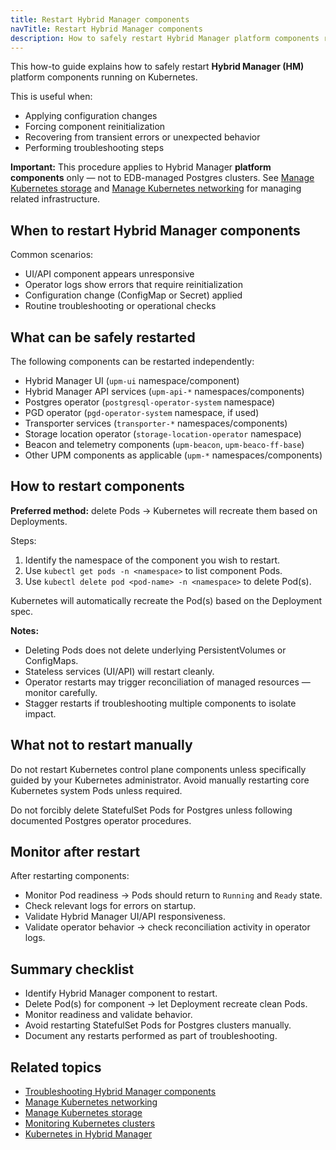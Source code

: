 ```yaml
---
title: Restart Hybrid Manager components
navTitle: Restart Hybrid Manager components
description: How to safely restart Hybrid Manager platform components running on Kubernetes.
---
```


This how-to guide explains how to safely restart **Hybrid Manager (HM)** platform components running on Kubernetes.

This is useful when:

-   Applying configuration changes
-   Forcing component reinitialization
-   Recovering from transient errors or unexpected behavior
-   Performing troubleshooting steps

**Important:** This procedure applies to Hybrid Manager **platform components** only — not to EDB-managed Postgres clusters.
See [Manage Kubernetes storage](/edb-postgres-ai/portal/kubernetes/learn/how-to/manage-kubernetes-storage) and [Manage Kubernetes networking](/edb-postgres-ai/portal/kubernetes/learn/how-to/manage-kubernetes-networking) for managing related infrastructure.

## When to restart Hybrid Manager components

Common scenarios:

-   UI/API component appears unresponsive
-   Operator logs show errors that require reinitialization
-   Configuration change (ConfigMap or Secret) applied
-   Routine troubleshooting or operational checks

## What can be safely restarted

The following components can be restarted independently:

-   Hybrid Manager UI (`upm-ui` namespace/component)
-   Hybrid Manager API services (`upm-api-*` namespaces/components)
-   Postgres operator (`postgresql-operator-system` namespace)
-   PGD operator (`pgd-operator-system` namespace, if used)
-   Transporter services (`transporter-*` namespaces/components)
-   Storage location operator (`storage-location-operator` namespace)
-   Beacon and telemetry components (`upm-beacon`, `upm-beaco-ff-base`)
-   Other UPM components as applicable (`upm-*` namespaces/components)

## How to restart components

**Preferred method:** delete Pods → Kubernetes will recreate them based on Deployments.

Steps:

1.  Identify the namespace of the component you wish to restart.
2.  Use `kubectl get pods -n <namespace>` to list component Pods.
3.  Use `kubectl delete pod <pod-name> -n <namespace>` to delete Pod(s).

Kubernetes will automatically recreate the Pod(s) based on the Deployment spec.

**Notes:**

-   Deleting Pods does not delete underlying PersistentVolumes or ConfigMaps.
-   Stateless services (UI/API) will restart cleanly.
-   Operator restarts may trigger reconciliation of managed resources — monitor carefully.
-   Stagger restarts if troubleshooting multiple components to isolate impact.

## What not to restart manually

Do not restart Kubernetes control plane components unless specifically guided by your Kubernetes administrator.
Avoid manually restarting core Kubernetes system Pods unless required.

Do not forcibly delete StatefulSet Pods for Postgres unless following documented Postgres operator procedures.

## Monitor after restart

After restarting components:

-   Monitor Pod readiness → Pods should return to `Running` and `Ready` state.
-   Check relevant logs for errors on startup.
-   Validate Hybrid Manager UI/API responsiveness.
-   Validate operator behavior → check reconciliation activity in operator logs.

## Summary checklist

-   Identify Hybrid Manager component to restart.
-   Delete Pod(s) for component → let Deployment recreate clean Pods.
-   Monitor readiness and validate behavior.
-   Avoid restarting StatefulSet Pods for Postgres clusters manually.
-   Document any restarts performed as part of troubleshooting.

## Related topics

- [Troubleshooting Hybrid Manager components](./troubleshoot-hybrid-manager-components)
- [Manage Kubernetes networking](/edb-postgres-ai/portal/kubernetes/learn/how-to/manage-kubernetes-networking)
- [Manage Kubernetes storage](/edb-postgres-ai/portal/kubernetes/learn/how-to/manage-kubernetes-storage)
- [Monitoring Kubernetes clusters](/edb-postgres-ai/portal/kubernetes/learn/how-to/monitor-kubernetes-cluster)
- [Kubernetes in Hybrid Manager](/edb-postgres-ai/portal/kubernetes/learn/explained/hybrid-manager/hybrid-manager/k8-in-hybrid-manager)
